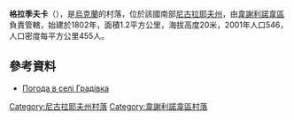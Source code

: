 {{coord|47|23|21|N|31|4|50|E|scale:100000|display=title}}

'''格拉季夫卡'''（{{lang-uk|Градівка}}），是[[烏克蘭|烏克蘭]]的村落，位於該國南部[[尼古拉耶夫州|尼古拉耶夫州]]，由[[韋謝利諾韋區|韋謝利諾韋區]]負責管轄，始建於1802年，面積1.2平方公里，海拔高度20米，2001年人口546，人口密度每平方公里455人。

==參考資料==
* [http://weather.in.ua/ua/nikolaevskaja/5795 Погода в селі Градівка] {{Wayback|url=http://weather.in.ua/ua/nikolaevskaja/5795 |date=20160607113542 }}

[[Category:尼古拉耶夫州村落|Category:尼古拉耶夫州村落]]
[[Category:韋謝利諾韋區村落|Category:韋謝利諾韋區村落]]


{{Mykolaiv-geo-stub}}